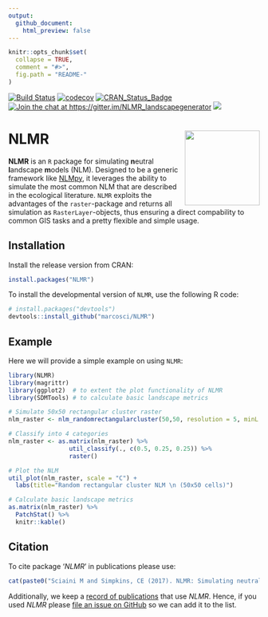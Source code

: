 ```yaml
---
output:
  github_document:
    html_preview: false
---
```



<!-- README.md is generated from README.Rmd. Please edit that file -->

```r
knitr::opts_chunk$set(
  collapse = TRUE,
  comment = "#>",
  fig.path = "README-"
)
```

[![Build Status](https://travis-ci.com/marcosci/NLMR.svg?token=jEyKPuKzrFUKtpg4pK2t&branch=master)](https://travis-ci.com/marcosci/NLMR)
[![codecov](https://codecov.io/gh/marcosci/NLMR/branch/master/graph/badge.svg?token=MKCm2fVrDa)](https://codecov.io/gh/marcosci/NLMR)
[![CRAN\_Status\_Badge](http://www.r-pkg.org/badges/version/eNLMR)](https://cran.r-project.org/package=eNLMR) 
[![Join the chat at  https://gitter.im/NLMR_landscapegenerator](https://badges.gitter.im/Join%20Chat.svg)](https://gitter.im/NLMR_landscapegenerator) 
[![](http://cranlogs.r-pkg.org/badges/ggplot2)](http://cran.rstudio.com/web/packages/ggplot2/index.html)

# NLMR <img src="vignettes/logo.png" align="right"  height="150" />

**NLMR** is an ``R`` package for simulating **n**eutral **l**andscape **m**odels (NLM). Designed to be a generic framework like [NLMpy](https://pypi.python.org/pypi/nlmpy), it leverages the ability to simulate the most common NLM that are described in the ecological literature. 
``NLMR`` exploits the advantages of the ``raster``-package and returns all simulation as ``RasterLayer``-objects, thus ensuring a direct compability to common GIS tasks and a pretty flexible and simple usage.


## Installation

Install the release version from CRAN:

```r
install.packages("NLMR")
```

To install the developmental version of ``NLMR``, use the following R code:

```r
# install.packages("devtools")
devtools::install_github("marcosci/NLMR")
```



## Example

Here we will provide a simple example on using ``NLMR``:

```r
library(NLMR)
library(magrittr)
library(ggplot2)  # to extent the plot functionality of NLMR 
library(SDMTools) # to calculate basic landscape metrics

# Simulate 50x50 rectangular cluster raster
nlm_raster <- nlm_randomrectangularcluster(50,50, resolution = 5, minL = 3, maxL = 7)

# Classify into 4 categories
nlm_raster <- as.matrix(nlm_raster) %>%
                 util_classify(., c(0.5, 0.25, 0.25)) %>% 
                 raster()

# Plot the NLM
util_plot(nlm_raster, scale = "C") +
  labs(title="Random rectangular cluster NLM \n (50x50 cells)")

# Calculate basic landscape metrics
as.matrix(nlm_raster) %>% 
  PatchStat() %>% 
  knitr::kable()

```



## Citation

To cite package '_NLMR_' in publications please use:

```r
cat(paste0("Sciaini M and Simpkins, CE (2017). NLMR: Simulating neutral landscape models with R. R package version ",packageDescription("NLMR")$Version,". https://github.com/marcosci/NLMR.\n"))
```

Additionally, we keep a [record of publications](https://marcosci.github.io/NLMR/iarticles/publication_record.html) that use _NLMR_.
Hence, if you used _NLMR_ please [file an issue on GitHub](https://marcosci.github.io/NLMR/issues/new) so we can add it to the list.



